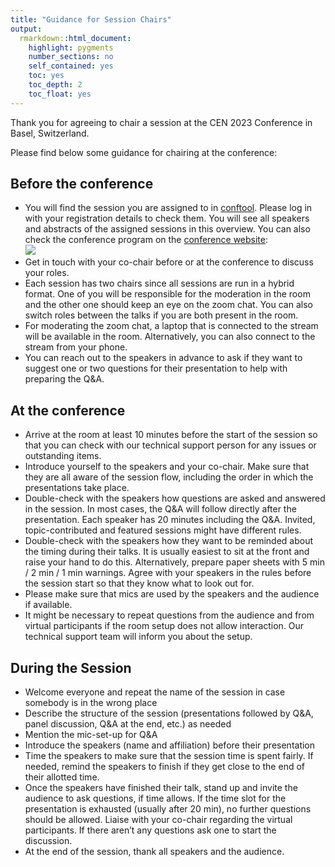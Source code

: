 ```yaml
---
title: "Guidance for Session Chairs"
output: 
  rmarkdown::html_document:
    highlight: pygments
    number_sections: no
    self_contained: yes
    toc: yes
    toc_depth: 2
    toc_float: yes
---
```


Thank you for agreeing to chair a session at the CEN 2023 Conference in Basel, Switzerland.

Please find below some guidance for chairing at the conference:

## Before the conference

* You will find the session you are assigned to in [conftool](https://www.conftool.pro/cen2023). Please log in with your registration details to check them. You will see all speakers and abstracts of the assigned sessions in this overview. You can also check the conference program on the [conference website](index.html):  
[![](img/guidance/chairs-info.png)](https://www.conftool.pro/cen2023/index.php?page=showModerator)
* Get in touch with your co-chair before or at the conference to discuss your roles.
* Each session has two chairs since all sessions are run in a hybrid format. One of you will be responsible for the moderation in the room and the other one should keep an eye on the zoom chat. You can also switch roles between the talks if you are both present in the room.
* For moderating the zoom chat, a laptop that is connected to the stream will be available in the room. Alternatively, you can also connect to the stream from your phone.
* You can reach out to the speakers in advance to ask if they want to suggest one or two questions for their presentation to help with preparing the Q&A.

## At the conference

*	Arrive at the room at least 10 minutes before the start of the session so that you can check with our technical support person for any issues or outstanding items.
*	Introduce yourself to the speakers and your co-chair. Make sure that they are all aware of the session flow, including the order in which the presentations take place.
*	Double-check with the speakers how questions are asked and answered in the session. In most cases, the Q&A will follow directly after the presentation. Each speaker has 20 minutes including the Q&A. Invited, topic-contributed and featured sessions might have different rules.
*	Double-check with the speakers how they want to be reminded about the timing during their talks. It is usually easiest to sit at the front and raise your hand to do this. Alternatively, prepare paper sheets with 5 min / 2 min / 1 min warnings. Agree with your speakers in the rules before the session start so that they know what to look out for.
*	Please make sure that mics are used by the speakers and the audience if available.
*	It might be necessary to repeat questions from the audience and from virtual participants if the room setup does not allow interaction. Our technical support team will inform you about the setup.


## During the Session

* Welcome everyone and repeat the name of the session in case somebody is in the wrong place
* Describe the structure of the session (presentations followed by Q&A, panel discussion, Q&A at the end, etc.) as needed
* Mention the mic-set-up for Q&A
* Introduce the speakers (name and affiliation) before their presentation
* Time the speakers to make sure that the session time is spent fairly. If needed, remind the speakers to finish if they get close to the end of their allotted time. 
* Once the speakers have finished their talk, stand up and invite the audience to ask questions, if time allows. If the time slot for the presentation is exhausted (usually after 20 min), no further questions should be allowed. Liaise with your co-chair regarding the virtual participants. If there aren’t any questions ask one to start the discussion. 
* At the end of the session, thank all speakers and the audience.



